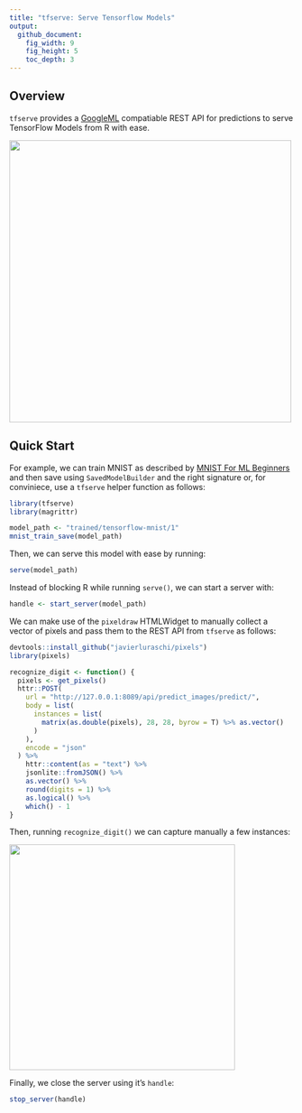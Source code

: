 ```yaml
---
title: "tfserve: Serve Tensorflow Models"
output:
  github_document:
    fig_width: 9
    fig_height: 5
    toc_depth: 3
---
```


## Overview

`tfserve` provides a [GoogleML](https://cloud.google.com/ml-engine/docs/prediction-overview)
compatiable REST API for predictions to serve TensorFlow Models from R with ease.

<img src="tools/readme/swagger.png" width=500 />

## Quick Start

For example, we can train MNIST as described by [MNIST For ML Beginners](https://tensorflow.rstudio.com/tensorflow/articles/tutorial_mnist_beginners.html)
and then save using `SavedModelBuilder` and the right signature or, for conviniece, 
use a `tfserve` helper function as follows:

```r
library(tfserve)
library(magrittr)

model_path <- "trained/tensorflow-mnist/1"
mnist_train_save(model_path)
```

Then, we can serve this model with ease by running:

```r
serve(model_path)
```

Instead of blocking R while running `serve()`, we can start a server with:

```r
handle <- start_server(model_path)
```

We can make use of the `pixeldraw` HTMLWidget to manually collect a vector of
pixels and pass them to the REST API from `tfserve` as follows:

```r
devtools::install_github("javierluraschi/pixels")
library(pixels)

recognize_digit <- function() {
  pixels <- get_pixels()
  httr::POST(
    url = "http://127.0.0.1:8089/api/predict_images/predict/",
    body = list(
      instances = list(
        matrix(as.double(pixels), 28, 28, byrow = T) %>% as.vector()
      )
    ),
    encode = "json"
  ) %>%
    httr::content(as = "text") %>%
    jsonlite::fromJSON() %>%
    as.vector() %>%
    round(digits = 1) %>%
    as.logical() %>%
    which() - 1
}

```

Then, running `recognize_digit()` we can capture manually a few instances:

<img src="tools/readme/mnist-digits.gif" width=400 />

Finally, we close the server using it's `handle`:

```r
stop_server(handle)
```
